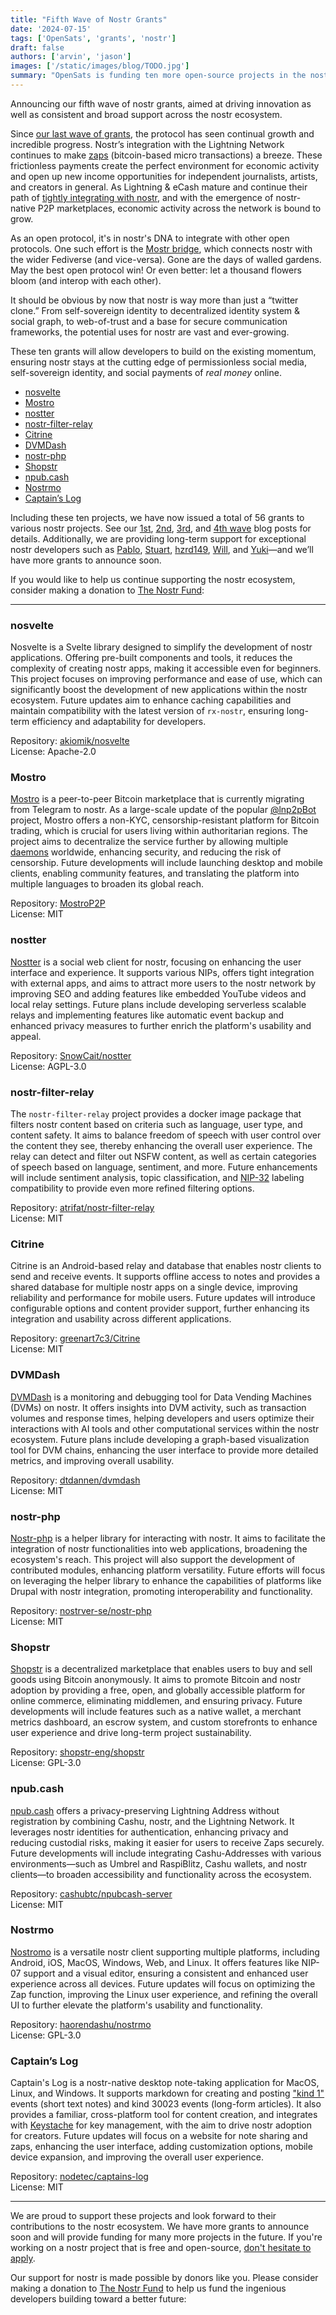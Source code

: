 ```yaml
---
title: "Fifth Wave of Nostr Grants"
date: '2024-07-15'
tags: ['OpenSats', 'grants', 'nostr']
draft: false
authors: ['arvin', 'jason']
images: ['/static/images/blog/TODO.jpg']
summary: "OpenSats is funding ten more open-source projects in the nostr ecosystem."
---
```


Announcing our fifth wave of nostr grants, aimed at driving innovation as well
as consistent and broad support across the nostr ecosystem.

Since [our last wave of grants](/blog/nostr-grants-december-2023), the protocol
has seen continual growth and incredible progress. Nostr’s integration with the
Lightning Network continues to make  [zaps](https://zaplife.lol/) (bitcoin-based
micro transactions) a breeze. These frictionless payments create the perfect
environment for economic activity and open up new income opportunities for
independent journalists, artists, and creators in general. As Lightning & eCash
mature and continue their path of [tightly integrating with nostr][nutsack], and
with the emergence of nostr-native P2P marketplaces, economic activity across
the network is bound to grow.

As an open protocol, it's in nostr's DNA to integrate with other open protocols.
One such effort is the [Mostr bridge](https://mostr.pub/), which connects nostr
with the wider Fediverse (and vice-versa). Gone are the days of walled gardens.
May the best open protocol win! Or even better: let a thousand flowers bloom
(and interop with each other).

It should be obvious  by now that nostr is way more than just a “twitter clone.”
From self-sovereign identity to decentralized identity system & social graph, to
web-of-trust and a base for secure communication frameworks, the potential uses
for nostr are vast and ever-growing.

These ten grants will allow developers to build on the existing momentum,
ensuring nostr stays at the cutting edge of permissionless social media,
self-sovereign identity, and social payments of _real money_ online.

- [nosvelte](#nosvelte)
- [Mostro](#mostro)
- [nostter](#nostter)
- [nostr-filter-relay](#nostr-filter-relay)
- [Citrine](#citrine)
- [DVMDash](#dvmdash)
- [nostr-php](#nostr-php)
- [Shopstr](#shopstr)
- [npub.cash](#npubcash)
- [Nostrmo](#nostrmo)
- [Captain’s Log](#captains-log)

Including these ten projects, we have now issued a total of 56 grants to various
nostr projects. See our [1st](/blog/nostr-grants-july-2023),
[2nd](/blog/bitcoin-and-nostr-grants-august-2023),
[3rd](/blog/nostr-grants-october-2023), and [4th
wave](/blog/nostr-grants-december-2023) blog posts for details. Additionally, we
are providing long-term support for exceptional nostr developers such as
[Pablo](/blog/pablofz7-receives-lts-grant),
[Stuart](/blog/stuart-bowman-receives-lts-grant),
[hzrd149](/blog/hzrd149-receives-lts-grant),
[Will](/blog/jb55-receives-lts-grant), and
[Yuki](/blog/yuki-receives-lts-grant)—and we’ll have more grants to announce
soon.

If you would like to help us continue supporting the nostr ecosystem, consider
making a donation to [The Nostr Fund](/funds/nostr):

<center>
    <DonateToNostrFundButton/>
</center>

---

### nosvelte

Nosvelte is a Svelte library designed to simplify the development of nostr
applications. Offering pre-built components and tools, it reduces the complexity
of creating nostr apps, making it accessible even for beginners. This project
focuses on improving performance and ease of use, which can significantly boost
the development of new applications within the nostr ecosystem. Future updates
aim to enhance caching capabilities and maintain compatibility with the latest
version of `rx-nostr`, ensuring long-term efficiency and adaptability for
developers.

Repository: [akiomik/nosvelte](https://github.com/akiomik/nosvelte)  
License: Apache-2.0

### Mostro

[Mostro](https://mostro.network/) is a peer-to-peer Bitcoin marketplace that is
currently migrating from Telegram to nostr. As a large-scale update of the
popular [@lnp2pBot](https://github.com/lnp2pBot) project, Mostro offers a
non-KYC, censorship-resistant platform for Bitcoin trading, which is crucial for
users living within authoritarian regions. The project aims to decentralize the
service further by allowing multiple
[daemons](https://en.wikipedia.org/wiki/Daemon_(computing)) worldwide, enhancing
security, and reducing the risk of censorship. Future developments will include
launching desktop and mobile clients, enabling community features, and
translating the platform into multiple languages to broaden its global reach.

Repository: [MostroP2P](https://github.com/MostroP2P)  
License: MIT

### nostter

[Nostter](https://nostter.app/) is a social web client for nostr, focusing on
enhancing the user interface and experience. It supports various NIPs, offers
tight integration with external apps, and aims to attract more users to the
nostr network by improving SEO and adding features like embedded YouTube videos
and local relay settings. Future plans include developing serverless scalable
relays and implementing features like automatic event backup and enhanced
privacy measures to further enrich the platform's usability and appeal.

Repository: [SnowCait/nostter](https://github.com/SnowCait/nostter)  
License: AGPL-3.0

### nostr-filter-relay

The `nostr-filter-relay` project provides a docker image package that filters
nostr content based on criteria such as language, user type, and content safety.
It aims to balance freedom of speech with user control over the content they
see, thereby enhancing the overall user experience. The relay can detect and
filter out NSFW content, as well as  certain categories of speech based on
language, sentiment, and more. Future enhancements will include sentiment
analysis, topic classification, and [NIP-32](https://nostr-nips.com/nip-32)
labeling compatibility to provide even more refined filtering options.

Repository: [atrifat/nostr-filter-relay](https://github.com/atrifat/nostr-filter-relay)  
License: MIT

### Citrine

Citrine is an Android-based relay and database that enables nostr clients to
send and receive events. It supports offline access to notes and provides a
shared database for multiple nostr apps on a single device, improving
reliability and performance for mobile users. Future updates will introduce
configurable options and content provider support, further enhancing its
integration and usability across different applications.

Repository: [greenart7c3/Citrine](https://github.com/greenart7c3/Citrine)  
License: MIT

### DVMDash

[DVMDash](https://dvmdash.live/) is a monitoring and debugging tool for Data
Vending Machines (DVMs) on nostr. It offers insights into DVM activity, such as
transaction volumes and response times, helping developers and users optimize
their interactions with AI tools and other computational services within the
nostr ecosystem. Future plans include developing a graph-based visualization
tool for DVM chains, enhancing the user interface to provide more detailed
metrics, and improving overall usability.

Repository: [dtdannen/dvmdash](https://github.com/dtdannen/dvmdash)  
License: MIT

### nostr-php

[Nostr-php](https://nostr-php.dev/) is a helper library for interacting with
nostr. It aims to facilitate the integration of nostr functionalities into web
applications, broadening the ecosystem's reach. This project will also support
the development of contributed modules, enhancing platform versatility. Future
efforts will focus on leveraging the helper library to enhance the capabilities
of platforms like Drupal with nostr integration, promoting interoperability and
functionality.

Repository: [nostrver-se/nostr-php](https://github.com/nostrver-se/nostr-php)  
License: MIT

### Shopstr

[Shopstr](https://shopstr.store/) is a decentralized marketplace that enables
users to buy and sell goods using Bitcoin anonymously. It aims to promote
Bitcoin and nostr adoption by providing a free, open, and globally accessible
platform for online commerce, eliminating middlemen, and ensuring privacy.
Future developments will include features such as a native wallet, a merchant
metrics dashboard, an escrow system, and custom storefronts to enhance user
experience and drive long-term project sustainability.

Repository: [shopstr-eng/shopstr](https://github.com/shopstr-eng/shopstr)  
License: GPL-3.0

### npub.cash

[npub.cash](https://npub.cash/) offers a privacy-preserving Lightning Address
without registration by combining Cashu, nostr, and the Lightning Network. It
leverages nostr identities for authentication, enhancing privacy and reducing
custodial risks, making it easier for users to receive Zaps securely. Future
developments will include integrating Cashu-Addresses with various
environments—such as Umbrel and RaspiBlitz, Cashu wallets, and nostr clients—to
broaden accessibility and functionality across the ecosystem.

Repository: [cashubtc/npubcash-server](https://github.com/cashubtc/npubcash-server)  
License: MIT

### Nostrmo

[Nostromo](https://github.com/haorendashu/nostrmo_faq/blob/main/README.md#nostrmo-faq)
is a versatile nostr client supporting multiple platforms, including Android,
iOS, MacOS, Windows, Web, and Linux. It offers features like NIP-07 support and
a visual editor, ensuring a consistent and enhanced user experience across all
devices. Future updates will focus on optimizing the Zap function, improving the
Linux user experience, and refining the overall UI to further elevate the
platform's usability and functionality.

Repository: [haorendashu/nostrmo](https://github.com/haorendashu/nostrmo)  
License: GPL-3.0

### Captain’s Log

Captain's Log is a nostr-native desktop note-taking application for MacOS,
Linux, and Windows. It supports markdown for creating and posting ["kind
1"](https://github.com/nostr-protocol/nips?tab=readme-ov-file#event-kinds)
events (short text notes) and kind 30023 events (long-form articles). It also
provides a familiar, cross-platform tool for content creation, and  integrates
with [Keystache](https://github.com/Resolvr-io/Keystache) for key management,
with the aim to drive nostr adoption for creators​. Future updates will focus on
a website for note sharing and zaps, enhancing the user interface, adding
customization options, mobile device expansion, and improving the overall user
experience.

Repository: [nodetec/captains-log](https://github.com/nodetec/captains-log)  
License: MIT

---

We are proud to support these projects and look forward to their contributions
to the nostr ecosystem. We have more grants to announce soon and will provide
funding for many more projects in the future. If you're working on a nostr
project that is free and open-source, [don't hesitate to
apply](/apply).

Our support for nostr is made possible by donors like you. Please consider
making a donation to [The Nostr Fund](/funds/nostr) to help
us fund the ingenious developers building toward a better future:

<center>
    <DonateToNostrFundButton/>
</center>

[nutsack]: https://njump.me/nevent1qqsqpzvlvmfyq9y8dp36x2xvgmad5486c4ct4ecdkmdxgtr9dxl5r2qzyrafsj7hmweg9ur7zmn6apajdg48hxuskujx53rhrux0ttjcqx84y20a3aa